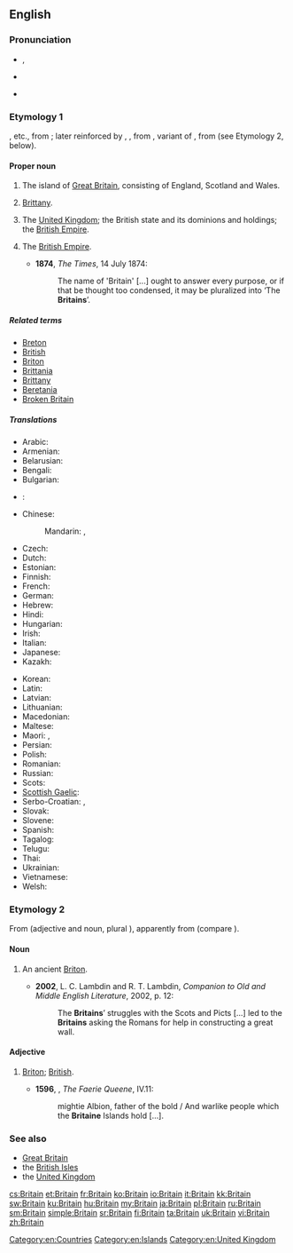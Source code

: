 ==English==
{{wikipedia|dab=Britain|mul=Britain (placename)}}
===Pronunciation===
* {{a|UK}} {{IPA|/ˈbɹɪ.tən/}}, {{X-SAMPA|/"brIt(@)n/}}
* {{a|US}} {{IPA|/ˈbɹɪ.tn̩/|/ˈbɹɪ.dn̩/}}
* {{rhymes|ɪtən}}

===Etymology 1===
{{etyl|ang|en}} {{term|Breoton|lang=ang}}, {{term|Bryten|lang=ang}} etc., from {{etyl|la|en}} {{term|Britannia|lang=la}}; later reinforced by {{etyl|xno|en}} {{term|Britaine|lang=fro}}, {{etyl|fro|en}} {{term|Bretaigne|lang=fro}}, from {{etyl|la|en}} {{term|Brittannia|lang=la}}, variant of {{term|Britannia|lang=la}}, from {{term/t|la|Britannī}} (see Etymology 2, below).

====Proper noun====
{{en-proper noun}}

# The island of [[Great Britain]], consisting of England, Scotland and Wales. {{defdate|from 10th c.}}
# {{context|now|_|historical|lang=en}} [[Brittany]]. {{defdate|from 13th c.}}
# {{context|now|_|historical|lang=en}} The [[United Kingdom]]; the British state and its dominions and holdings; the [[British Empire]]. {{defdate|from 17th c.}}
# {{context|in the plural|lang=en}} The [[British Empire]]. {{defdate|from 19th c.}}
#* '''1874''', ''The Times'', 14 July 1874:
#*: The name of 'Britain' [...] ought to answer every purpose, or if that be thought too condensed, it may be pluralized into ‘The '''Britains'''’.

=====Related terms=====
* [[Breton]]
* [[British]]
* [[Briton]]
* [[Brittania]]
* [[Brittany]]
* [[Beretania]]
* [[Broken Britain]]

=====Translations=====
{{trans-top|island (see also the translations of [[Great Britain]] and [[British Isles]])}}
* Arabic: {{t+|ar|بريطانيا|f|tr=biriṭāniyā|sc=Arab}}
* Armenian: {{t|hy|Բրիտանիա|tr=Britania}}
* Belarusian: {{t|be|Брытанія|f|tr=Brytánija|sc=Cyrl}}
* Bengali: {{t|bn|ব্রিটেন|tr=briţen}}
* Bulgarian: {{t|bg|Британия|f|tr=Británija}}
* {{ttbc|ckb}}: {{t|ckb|به‌ریتانیا}}
* Chinese:
*: Mandarin: {{t|cmn|不列顛|sc=Hani}}, {{t|cmn|不列颠|tr=Bùlièdiān|sc=Hani}}
* Czech: {{t|cs|Británie|f}}
* Dutch: {{t|nl|Britannië|n}}
* Estonian: {{t+|et|Britannia}}
* Finnish: {{t+|fi|Britannia}}
* French: {{t+|fr|Grande-Bretagne|f}} {{qualifier|only full name is used for the island}}
* German: {{t+|de|Britannien|n}}
* Hebrew: {{t|he|בריטניה|f|tr=brit'ania|sc=Hebr}}
* Hindi: {{t|hi|ब्रिटेन|tr=briṭen|sc=Deva}}
* Hungarian: {{t+|hu|Britannia}}
* Irish: {{t|ga|Bhreatain}}
* Italian: {{t+|it|Gran Bretagna|f}} {{qualifier|only full name is used for the island}}
* Japanese: {{t|ja|ブリテン|tr=Buriten}}
* Kazakh: {{t|kk|Британия|tr=Brïtanïya|sc=Cyrl}}
{{trans-mid}}
* Korean: {{t|ko|브리튼|tr=Beuriteun|sc=Kore}}
* Latin: {{t+|la|Britannia|f}}
* Latvian: {{t|lv|Britānija|f}}
* Lithuanian: {{t|lt|Britanija|f}}
* Macedonian: {{t+|mk|Британија|f|tr=Británija}}
* Maltese: {{t|mt|Brittanja|f}}
* Maori: {{t|mi|Peretānia}}, {{t|mi|Piritini}}
* Persian: {{t+|fa|بریتانیا|tr=Beritâniyâ|sc=fa-Arab}}
* Polish: {{t|pl|Brytania|f}}
* Romanian: {{t|ro|Britanie|f}}
* Russian: {{t+|ru|Британия|f|tr=Británija}}
* Scots: {{t|sco|Breetain}}
* [[Scottish Gaelic]]: {{t|gd|Breatainn|f}}
* Serbo-Croatian: {{t|sh|Britanija|f}}, {{t|sh|Британија|f}}
* Slovak: {{t|sk|Británia|f}}
* Slovene: {{t|sl|Británija|f}}
* Spanish: {{t+|es|Gran Bretaña|f}} {{qualifier|only full name is used for the island}}
* Tagalog: {{t|tl|Bretanya}}
* Telugu: {{t|te|బ్రిటన్|tr=briṭan}}
* Thai: {{t|th|บริเตน|tr=brì-dtayn|sc=Thai}}
* Ukrainian: {{t|uk|Британія|f|tr=Brytánija|sc=Cyrl}}
* Vietnamese: {{t+|vi|đảo Anh}}
* Welsh: {{t+|cy|Prydain}}
{{trans-bottom}}

{{trans-see|United Kingdom}}

{{trans-see|Brittany}}

===Etymology 2===
From {{etyl|la|en}} {{term|Britannus|lang=la}} (adjective and noun, plural {{term/t|la|Britannī}}), apparently from {{w|Brythonic languages|Brythonic}} (compare {{etyl|owl|-}} {{term|Priten|lang=owl}}).

====Noun====
{{en-noun}}

# {{context|now|_|rare|historical|lang=en}} An ancient [[Briton]]. {{defdate|from 15th c.}}
#* '''2002''', L. C. Lambdin and R. T. Lambdin, ''Companion to Old and Middle English Literature'', 2002, p. 12:
#*: The '''Britains'''’ struggles with the Scots and Picts [...] led to the '''Britains''' asking the Romans for help in constructing a great wall.

====Adjective====
{{en-adj}}

# {{context|obsolete|lang=en}} [[Briton]]; [[British]]. {{defdate|16th-18th c.}}
#* '''1596''', {{w|Edmund Spenser}}, ''The Faerie Queene'', IV.11:
#*: mightie Albion, father of the bold / And warlike people which the '''Britaine''' Islands hold […].

===See also===
* [[Great Britain]]
* the [[British Isles]]
* the [[United Kingdom]]

[[Category:en:Countries]]
[[Category:en:Islands]]
[[Category:en:United Kingdom]]

[[cs:Britain]]
[[et:Britain]]
[[fr:Britain]]
[[ko:Britain]]
[[io:Britain]]
[[it:Britain]]
[[kk:Britain]]
[[sw:Britain]]
[[ku:Britain]]
[[hu:Britain]]
[[my:Britain]]
[[ja:Britain]]
[[pl:Britain]]
[[ru:Britain]]
[[sm:Britain]]
[[simple:Britain]]
[[sr:Britain]]
[[fi:Britain]]
[[ta:Britain]]
[[uk:Britain]]
[[vi:Britain]]
[[zh:Britain]]